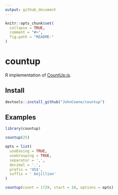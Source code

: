 ```yaml
---
output: github_document
---
```


```r
knitr::opts_chunk$set(
  collapse = TRUE,
  comment = "#>",
  fig.path = "README-"
)
```

# countup

R implementation of [CountUp.js](https://github.com/inorganik/CountUp.js).

## Install

```r
devtools::install_github("JohnCoene/countup")
```

## Examples

```r
library(countup)

countup(25)

opts = list(
  useEasing = TRUE, 
  useGrouping = TRUE, 
  separator = ',', 
  decimal = '.', 
  prefix = 'US$', 
  suffix = ' bejillion' 
)

countup(count = 1729, start = 10, options = opts)
```

